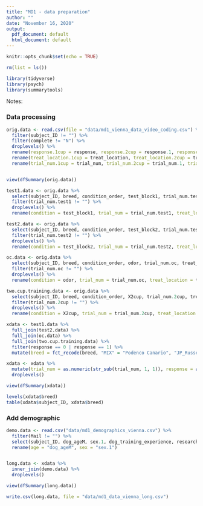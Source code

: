 ```yaml
---
title: "MD1 - data preparation"
author: ""
date: "November 16, 2020"
output:
  pdf_document: default
  html_document: default
---
```



```r

knitr::opts_chunk$set(echo = TRUE)

rm(list = ls())

library(tidyverse)
library(psych)
library(summarytools)
```

Notes:

### Data processing

```r
orig.data <- read.csv(file = "data/md1_vienna_data_video_coding.csv") %>%
  filter(subject_ID != "") %>%
  filter(complete != "N") %>%
  droplevels() %>%
  rename(response.1cup = response, response.2cup = response.1, response.test1 = response.2, response.refam = response.3, response.test2 = response.4, response.oc = response.5) %>%
  rename(treat_location.1cup = treat_location, treat_location.2cup = treat_location.1, treat_location.test1 = treat_location.2, treat_location.refam = treat_location.3, treat_location.test2 = treat_location.4, treat_location.oc = treat_location.5) %>%
  rename(trial_num.1cup = trial_num, trial_num.2cup = trial_num.1, trial_num.test1 = trial_num.2, trial_num.refam = trial_num.3, trial_num.test2 = trial_num.4, trial_num.oc = trial_num.5)


view(dfSummary(orig.data))

test1.data <- orig.data %>%
  select(subject_ID, breed, condition_order, test_block1, trial_num.test1, treat_location.test1, response.test1) %>%
  filter(trial_num.test1 != "") %>%
  droplevels() %>%
  rename(condition = test_block1, trial_num = trial_num.test1, treat_location = treat_location.test1, response = response.test1)

test2.data <- orig.data %>%
  select(subject_ID, breed, condition_order, test_block2, trial_num.test2, treat_location.test2, response.test2) %>%
  filter(trial_num.test2 != "") %>%
  droplevels() %>%
  rename(condition = test_block2, trial_num = trial_num.test2, treat_location = treat_location.test2, response = response.test2)

oc.data <- orig.data %>%
  select(subject_ID, breed, condition_order, odor, trial_num.oc, treat_location.oc, response.oc) %>%
  filter(trial_num.oc != "") %>%
  droplevels() %>%
  rename(condition = odor, trial_num = trial_num.oc, treat_location = treat_location.oc, response = response.oc)

two.cup.training.data <- orig.data %>%
  select(subject_ID, breed, condition_order, X2cup, trial_num.2cup, treat_location.2cup, response.2cup) %>%
  filter(trial_num.2cup != "") %>%
  droplevels() %>%
  rename(condition = X2cup, trial_num = trial_num.2cup, treat_location = treat_location.2cup, response = response.2cup)

xdata <- test1.data %>%
  full_join(test2.data) %>%
  full_join(oc.data) %>%
  full_join(two.cup.training.data) %>%
  filter(response == 0 | response == 1) %>%
  mutate(breed = fct_recode(breed, "MIX" = "Podenco Canario", "JP_Russell_Terrier" = "Jack_Russell_Terrier", "JP_Russell_Terrier" = "Parson_Russell_Terrier"))

xdata <- xdata %>%
  mutate(trial_num = as.numeric(str_sub(trial_num, 1, 1)), response = as.numeric(as.character(xdata$response))) %>%
  droplevels()

view(dfSummary(xdata))

levels(xdata$breed)
table(xdata$subject_ID, xdata$breed)
```

### Add demographic 

```r

demo.data <- read.csv("data/md1_demographics_vienna.csv") %>%
  filter(Mail != "") %>%
  select(subject_ID, dog_ageM, sex.1, dog_training_experience, research_experience) %>% # dog_training_experience is a compound score based on the c-BARQ trainability section (items 5, 6, and 7 were reversed)
  rename(age = "dog_ageM", sex = "sex.1")


long.data <- xdata %>%
  inner_join(demo.data) %>%
  droplevels()

view(dfSummary(long.data))

write.csv(long.data, file = "data/md1_data_vienna_long.csv")
```
